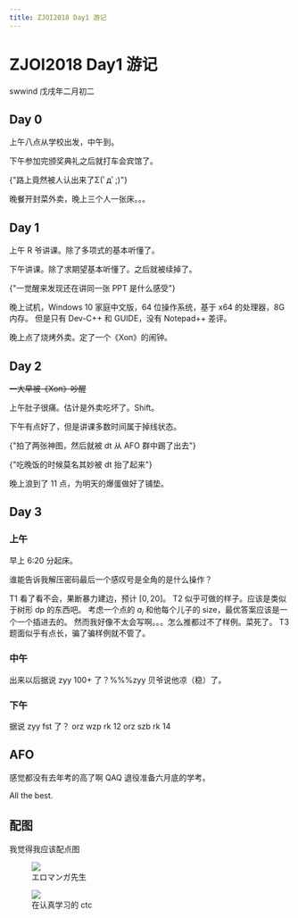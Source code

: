 ```yaml
---
title: ZJOI2018 Day1 游记
---
```


# ZJOI2018 Day1 游记

<div class="info">
  <span>swwind</span>
  <time>戊戌年二月初二</time>
</div>

## Day 0

上午八点从学校出发，中午到。

下午参加完颁奖典礼之后就打车会宾馆了。

<p>
  <span class="truth" title="你知道的太多了">
    {"路上竟然被人认出来了Σ(ﾟдﾟ;)"}
  </span>
</p>

晚餐开封菜外卖，晚上三个人一张床。。。

## Day 1

上午 R 爷讲课。除了多项式的基本听懂了。

下午讲课。除了求期望基本听懂了。之后就被续掉了。

<p>
  <span class="truth" title="你知道的太多了">
    {"一觉醒来发现还在讲同一张 PPT 是什么感受"}
  </span>
</p>

晚上试机，Windows 10 家庭中文版，64 位操作系统，基于 x64 的处理器，8G 内存。
但是只有 Dev-C++ 和 GUIDE，没有 Notepad++ 差评。

晚上点了烧烤外卖。定了一个《Хоп》的闹钟。

## Day 2

~~一大早被《Хоп》吵醒~~

上午肚子很痛。估计是外卖吃坏了。Shift。

下午有点好了，但是讲课多数时间属于掉线状态。

<p>
  <span class="truth" title="说实话我这个角度神了">
    {"拍了两张神图，然后就被 dt 从 AFO 群中踢了出去"}
  </span>
</p>

<p>
  <span class="truth" title="卧槽">
    {"吃晚饭的时候莫名其妙被 dt 抬了起来"}
  </span>
</p>

晚上浪到了 11 点，为明天的爆蛋做好了铺垫。

## Day 3

### 上午

早上 6:20 分起床。

谁能告诉我解压密码最后一个感叹号是全角的是什么操作？

T1 看了看不会，果断暴力建边，预计 $[0,20]$。
T2 似乎可做的样子。应该是类似于树形 dp 的东西吧。
考虑一个点的 $a_i$ 和他每个儿子的 size，最优答案应该是一个一个插进去的。
然而我好像不太会写啊。。。怎么推都过不了样例。菜死了。
T3 题面似乎有点长，骗了骗样例就不管了。

### 中午

出来以后据说 zyy 100+ 了？%%%zyy
贝爷说他凉（稳）了。

### 下午

据说 zyy fst 了？
orz wzp rk 12
orz szb rk 14

## AFO

感觉都没有去年考的高了啊 QAQ
退役准备六月底的学考。

All the best.

## 配图

我觉得我应该配点图

<figure>
  <img src="https://i.loli.net/2018/03/21/5ab241daa2173.jpg" />
  <figcaption>エロマンガ先生</figcaption>
</figure>

<figure>
  <img src="https://i.loli.net/2018/03/21/5ab243092f61a.jpg" />
  <figcaption>在认真学习的 ctc</figcaption>
</figure>
